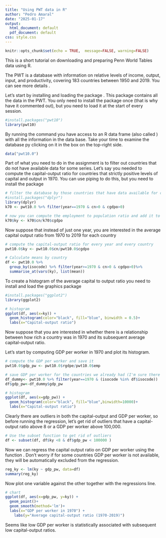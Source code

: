 ---
title: "Using PWT data in R"
author: "Pedro Amaral"
date: "2025-01-17"
output:
  html_document: default
  pdf_document: default
css: style.css
---

```{r setup, include=FALSE,}
knitr::opts_chunk$set(echo = TRUE,  message=FALSE, warning=FALSE)
```

This is a short tutorial on downloading and preparing Penn World Tables data using R.

The PWT is a database with information on relative levels of income, output, input, and productivity, covering 183 countries between 1950 and 2019. You can see more details \href{https://www.rug.nl/ggdc/productivity/pwt/}{here}.

Let's start by installing and loading the package \verb"pwt10". This package contains all the data in the PWT. You only need to install the package once (that is why have it commented out), but you need to load it at the start of every session.

```{r}
#install.packages("pwt10")
library(pwt10)
```

By running the command \texttt{data("pwt10.0")} you have access to an R data frame (also called \verb"pwt10.0") with all the information in the data base. Take your time to examine the database py clicking on it in the \emph{Environment} box on the top-right side. 

```{r}
data("pwt10.0")
```

Part of what you need to do in the assignment is to filter out countries that do not have available data for some series. Let's say you needed to compute the capital-output ratio for countries that strictly positive levels of capital and output in 1970. You can use piping \verb"%>%" to do this, but you need to install the package \verb"dplyr"

```{r}
# filter the database by those countries that have data available for capital and output in 1970 
#install.packages("dplyr")
library(dplyr)
k70 <- pwt10.0 %>% filter(year==1970 & cn>0 & cgdpo>0)

# now you can compute the employment to population ratio and add it to your new data frame
k70$ky <- k70$cn/k70$cgdpo 
```

Now suppose that instead of just one year, you are interested in the average capital output ratio from 1970 to 2019 for each country 

```{r}
# compute the capital-output ratio for every year and every country
pwt10.0$ky <- pwt10.0$cn/pwt10.0$cgdpo 

# Calculate means by country
df <- pwt10.0 %>% 
  group_by(isocode) %>% filter(year>=1970 & cn>0 & cgdpo>0)%>%
  summarise_at(vars(ky), list(mean)) 
```

To create a histogram of the average capital to output ratio you need to install and load the graphics package \verb"ggplot2" 

```{r}
#install.packages("ggplot2")
library(ggplot2)

# histogram
ggplot(df, aes(x=ky)) + 
  geom_histogram(color="black", fill="blue", binwidth = 0.5)+
  labs(x="Capital-output ratio")

```

Now suppose that you are interested in whether there is a relationship between how rich a country was in 1970 and its subsequent average capital-output ratio. 

Let's start by computing GDP per worker in 1970 and plot its histogram.

```{r}
# compute the GDP per worker and save it
pwt10.0$gdp_pw <- pwt10.0$rgdpe/pwt10.0$emp 

# save GDP per worker for the countries we already had (I'm sure there is a way to do this in one step)
df_dummy<- pwt10.0 %>% filter(year==1970 & (isocode %in% df$isocode))
df$gdp_pw<-df_dummy$gdp_pw   

# histogram
ggplot(df, aes(x=gdp_pw)) + 
  geom_histogram(color="black", fill="blue",binwidth=10000)+
  labs(x="Capital-output ratio")

```

Clearly there are outliers in both the capital-output and GDP per worker, so before running the regression, let's get rid of outliers that have a capital-output ratio above 8 or a GDP per worker above 100,000.

```{r}
# Use the subset function to get rid of outliers
df <- subset(df, df$ky <8 & df$gdp_pw < 100000 ) 

```

Now we can regress the capital output ratio on GDP per worker using the function \verb"lm()". Don't worry if for some countries GDP per worker is not available, they will be automatically excluded from the regression.

```{r}
reg_ky <- lm(ky ~ gdp_pw, data=df)
summary(reg_ky)
```

Now plot one variable against the other together with the regressions line.

```{r}
# chart
ggplot(df, aes(x=gdp_pw, y=ky)) + 
  geom_point()+
  geom_smooth(method='lm')+
  labs(x="GDP per worker in 1970") +
    labs(y="Average capital-output ratio (1970-2019)")
```

Seems like low GDP per worker is statistically associated with subsequent low capital-output ratios. 

